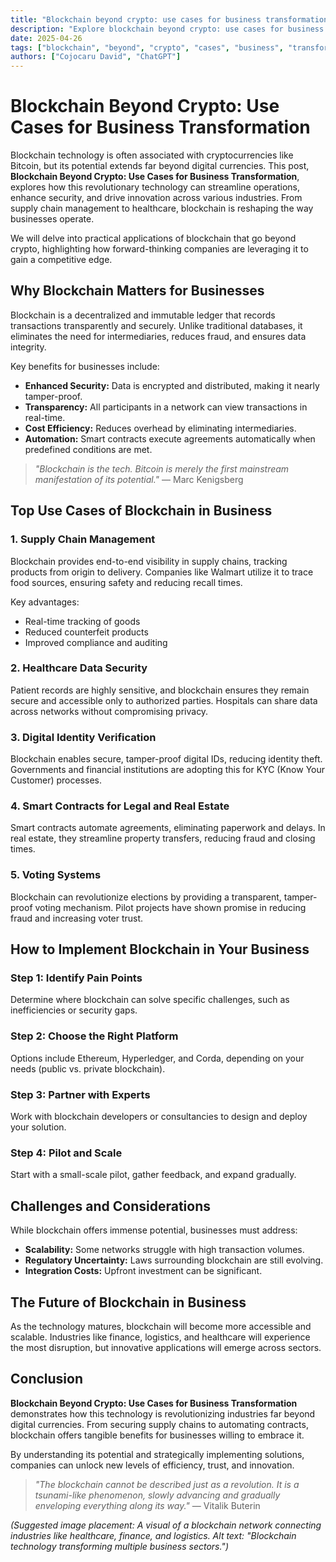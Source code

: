 ```yaml
---
title: "Blockchain beyond crypto: use cases for business transformation"
description: "Explore blockchain beyond crypto: use cases for business transformation in this detailed guide, offering insights, strategies, and practical tips to enhance your understanding and application of the topic."
date: 2025-04-26
tags: ["blockchain", "beyond", "crypto", "cases", "business", "transformation"]
authors: ["Cojocaru David", "ChatGPT"]
---
```


# Blockchain Beyond Crypto: Use Cases for Business Transformation

Blockchain technology is often associated with cryptocurrencies like Bitcoin, but its potential extends far beyond digital currencies. This post, **Blockchain Beyond Crypto: Use Cases for Business Transformation**, explores how this revolutionary technology can streamline operations, enhance security, and drive innovation across various industries. From supply chain management to healthcare, blockchain is reshaping the way businesses operate.

We will delve into practical applications of blockchain that go beyond crypto, highlighting how forward-thinking companies are leveraging it to gain a competitive edge.

## Why Blockchain Matters for Businesses

Blockchain is a decentralized and immutable ledger that records transactions transparently and securely. Unlike traditional databases, it eliminates the need for intermediaries, reduces fraud, and ensures data integrity.

Key benefits for businesses include:

*   **Enhanced Security:** Data is encrypted and distributed, making it nearly tamper-proof.
*   **Transparency:** All participants in a network can view transactions in real-time.
*   **Cost Efficiency:** Reduces overhead by eliminating intermediaries.
*   **Automation:** Smart contracts execute agreements automatically when predefined conditions are met.

> *"Blockchain is the tech. Bitcoin is merely the first mainstream manifestation of its potential."* — Marc Kenigsberg

## Top Use Cases of Blockchain in Business

### 1. Supply Chain Management

Blockchain provides end-to-end visibility in supply chains, tracking products from origin to delivery. Companies like Walmart utilize it to trace food sources, ensuring safety and reducing recall times.

Key advantages:

*   Real-time tracking of goods
*   Reduced counterfeit products
*   Improved compliance and auditing

### 2. Healthcare Data Security

Patient records are highly sensitive, and blockchain ensures they remain secure and accessible only to authorized parties. Hospitals can share data across networks without compromising privacy.

### 3. Digital Identity Verification

Blockchain enables secure, tamper-proof digital IDs, reducing identity theft. Governments and financial institutions are adopting this for KYC (Know Your Customer) processes.

### 4. Smart Contracts for Legal and Real Estate

Smart contracts automate agreements, eliminating paperwork and delays. In real estate, they streamline property transfers, reducing fraud and closing times.

### 5. Voting Systems

Blockchain can revolutionize elections by providing a transparent, tamper-proof voting mechanism. Pilot projects have shown promise in reducing fraud and increasing voter trust.

## How to Implement Blockchain in Your Business

### Step 1: Identify Pain Points

Determine where blockchain can solve specific challenges, such as inefficiencies or security gaps.

### Step 2: Choose the Right Platform

Options include Ethereum, Hyperledger, and Corda, depending on your needs (public vs. private blockchain).

### Step 3: Partner with Experts

Work with blockchain developers or consultancies to design and deploy your solution.

### Step 4: Pilot and Scale

Start with a small-scale pilot, gather feedback, and expand gradually.

## Challenges and Considerations

While blockchain offers immense potential, businesses must address:

*   **Scalability:** Some networks struggle with high transaction volumes.
*   **Regulatory Uncertainty:** Laws surrounding blockchain are still evolving.
*   **Integration Costs:** Upfront investment can be significant.

## The Future of Blockchain in Business

As the technology matures, blockchain will become more accessible and scalable. Industries like finance, logistics, and healthcare will experience the most disruption, but innovative applications will emerge across sectors.

## Conclusion

**Blockchain Beyond Crypto: Use Cases for Business Transformation** demonstrates how this technology is revolutionizing industries far beyond digital currencies. From securing supply chains to automating contracts, blockchain offers tangible benefits for businesses willing to embrace it.

By understanding its potential and strategically implementing solutions, companies can unlock new levels of efficiency, trust, and innovation.

> *"The blockchain cannot be described just as a revolution. It is a tsunami-like phenomenon, slowly advancing and gradually enveloping everything along its way."* — Vitalik Buterin

*(Suggested image placement: A visual of a blockchain network connecting industries like healthcare, finance, and logistics. Alt text: "Blockchain technology transforming multiple business sectors.")*
